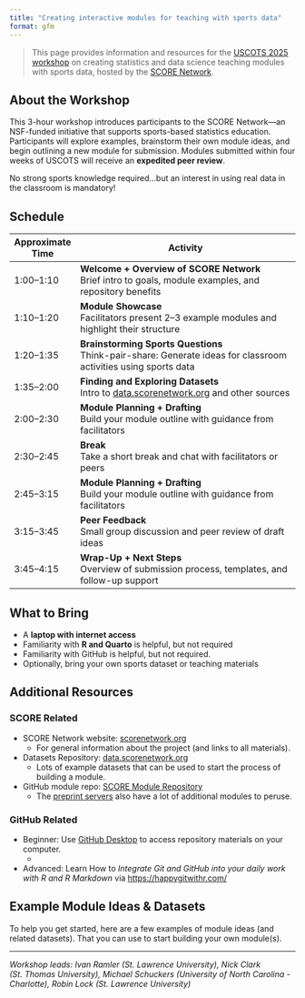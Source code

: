 ```yaml
---
title: "Creating interactive modules for teaching with sports data"
format: gfm
---
```


> This page provides information and resources for the [USCOTS 2025 workshop](https://www.causeweb.org/cause/uscots/uscots25/program/workshops/w13){target="_blank"} on creating statistics and data science teaching modules with sports data, hosted by the [SCORE Network](https://scorenetwork.org){target="_blank"}.

## About the Workshop

This 3-hour workshop introduces participants to the SCORE Network—an NSF-funded initiative that supports sports-based statistics education. Participants will explore examples, brainstorm their own module ideas, and begin outlining a new module for submission. Modules submitted within four weeks of USCOTS will receive an **expedited peer review**.

No strong sports knowledge required...but an interest in using real data in the classroom is mandatory!

## Schedule

| Approximate Time        | Activity                                                                 |
|-------------|--------------------------------------------------------------------------|
| 1:00–1:10   | **Welcome + Overview of SCORE Network**<br>Brief intro to goals, module examples, and repository benefits |
| 1:10–1:20   | **Module Showcase**<br>Facilitators present 2–3 example modules and highlight their structure |
| 1:20–1:35   | **Brainstorming Sports Questions**<br>Think-pair-share: Generate ideas for classroom activities using sports data |
| 1:35–2:00   | **Finding and Exploring Datasets**<br>Intro to [data.scorenetwork.org](https://data.scorenetwork.org) and other sources |
| 2:00–2:30   | **Module Planning + Drafting**<br>Build your module outline with guidance from facilitators |
| 2:30–2:45   | **Break**<br>Take a short break and chat with facilitators or peers |
| 2:45–3:15   | **Module Planning + Drafting**<br>Build your module outline with guidance from facilitators |
| 3:15–3:45   | **Peer Feedback**<br>Small group discussion and peer review of draft ideas |
| 3:45–4:15   | **Wrap-Up + Next Steps**<br>Overview of submission process, templates, and follow-up support |



## What to Bring

- A **laptop with internet access**
- Familiarity with **R and Quarto** is helpful, but not required
- Familiarity with GitHub is helpful, but not required.
- Optionally, bring your own sports dataset or teaching materials

## Additional  Resources

### SCORE Related

- SCORE Network website: [scorenetwork.org](https://scorenetwork.org){target="_blank"}  
  + For general information about the project (and links to all materials).
- Datasets Repository: [data.scorenetwork.org](https://data.scorenetwork.org){target="_blank"}  
  + Lots of example datasets that can be used to start the process of building a module.
- GitHub module repo: [SCORE Module Repository](https://modules.scorenetwork.org/){target="_blank"}
  + The [preprint servers](https://modules.scorenetwork.org/preprints.html){target="_blank"} also have a lot of additional modules to peruse.

### GitHub Related

- Beginner: Use [GitHub Desktop](https://github.com/apps/desktop){target="_blank"} to access repository materials on your computer.
  + 
- Advanced: Learn How to _Integrate Git and GitHub into your daily work with R and R Markdown_ via [https://happygitwithr.com/](https://happygitwithr.com/){target="_blank"}





## Example Module Ideas & Datasets

To help you get started, here are a few examples of module ideas (and related datasets). That you can use to start building your own module(s).




---
*Workshop leads: Ivan Ramler (St. Lawrence University), Nick Clark (St. Thomas University), Michael Schuckers (University of North Carolina - Charlotte), Robin Lock (St. Lawrence University)*
